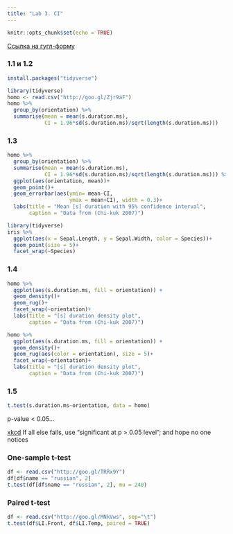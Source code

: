 ```yaml
---
title: "Lab 3. CI"
---
```


```r
knitr::opts_chunk$set(echo = TRUE)
```

[Ссылка на гугл-форму](https://docs.google.com/forms/d/e/1FAIpQLSdoAvNkatvJbMR2srszxKo66vMKLxVcu3EmAYXDr7XEUo4URQ/viewform?c=0&w=1)

### 1.1 и 1.2
```r
install.packages("tidyverse")
```

```r
library(tidyverse)
homo <- read.csv("http://goo.gl/Zjr9aF")
homo %>% 
  group_by(orientation) %>%
  summarise(mean = mean(s.duration.ms),
            CI = 1.96*sd(s.duration.ms)/sqrt(length(s.duration.ms)))

```

### 1.3
```r
homo %>% 
  group_by(orientation) %>%
  summarise(mean = mean(s.duration.ms),
            CI = 1.96*sd(s.duration.ms)/sqrt(length(s.duration.ms))) %>% 
  ggplot(aes(orientation, mean))+
  geom_point()+
  geom_errorbar(aes(ymin= mean-CI,
                    ymax = mean+CI), width = 0.3)+
  labs(title = "Mean [s] duration with 95% confidence interval",
       caption = "Data from (Chi-kuk 2007)")

```



```r
library(tidyverse)
iris %>% 
  ggplot(aes(x = Sepal.Length, y = Sepal.Width, color = Species))+
  geom_point(size = 5)+
  facet_wrap(~Species)
```

### 1.4
```r
homo %>% 
  ggplot(aes(s.duration.ms, fill = orientation)) +
  geom_density()+
  geom_rug()+
  facet_wrap(~orientation)+
  labs(title = "[s] duration density plot",
       caption = "Data from (Chi-kuk 2007)")
```

```r
homo %>% 
  ggplot(aes(s.duration.ms, fill = orientation)) +
  geom_density()+
  geom_rug(aes(color = orientation), size = 5)+
  facet_wrap(~orientation)+
  labs(title = "[s] duration density plot",
       caption = "Data from (Chi-kuk 2007)")
```

### 1.5

```r
t.test(s.duration.ms~orientation, data = homo)
```
p-value < 0.05...

[xkcd](https://xkcd.com/1478/)
If all else fails, use "significant at p > 0.05 level"; and hope no one notices

### One-sample t-test
```r
df <- read.csv("http://goo.gl/TRRx9Y")
df[df$name == "russian", 2]
t.test(df[df$name == "russian", 2], mu = 240)
```

### Paired t-test
```r
df <- read.csv("http://goo.gl/MNkVws", sep="\t")
t.test(df$LI.Front, df$LI.Temp, paired = TRUE)
```

